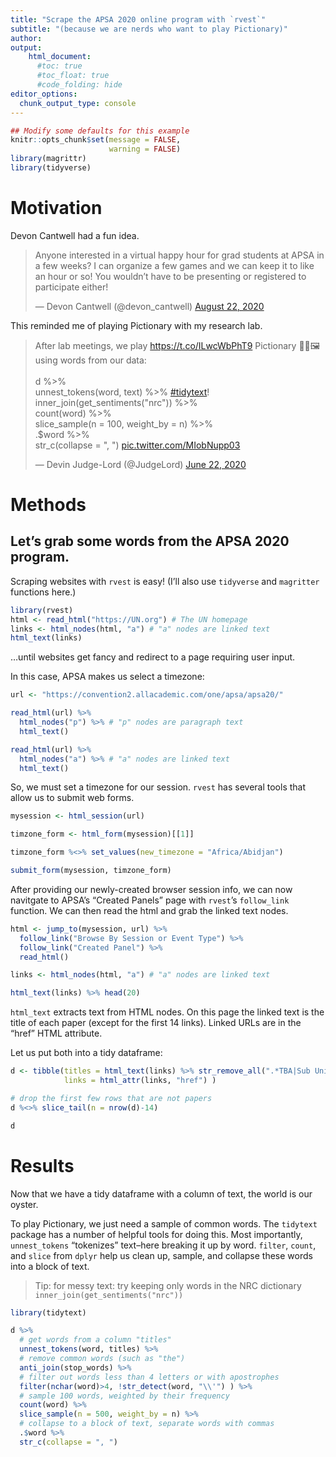 ```yaml
---
title: "Scrape the APSA 2020 online program with `rvest`"
subtitle: "(because we are nerds who want to play Pictionary)"
author: 
output:
    html_document:
      #toc: true
      #toc_float: true
      #code_folding: hide
editor_options: 
  chunk_output_type: console
---
```


```r
## Modify some defaults for this example
knitr::opts_chunk$set(message = FALSE,
                      warning = FALSE)
library(magrittr)
library(tidyverse)
```

# Motivation

Devon Cantwell had a fun idea.

<blockquote class="twitter-tweet"><p lang="en" dir="ltr">Anyone interested in a virtual happy hour for grad students at APSA in a few weeks? I can organize a few games and we can keep it to like an hour or so! You wouldn’t have to be presenting or registered to participate either!</p>&mdash; Devon Cantwell (@devon_cantwell) <a href="https://twitter.com/devon_cantwell/status/1297125769773293569?ref_src=twsrc%5Etfw">August 22, 2020</a></blockquote> <script async src="https://platform.twitter.com/widgets.js" charset="utf-8"></script>

This reminded me of playing Pictionary with my research lab.

<blockquote class="twitter-tweet"><p lang="en" dir="ltr">After lab meetings, we play <a href="https://t.co/ILwcWbPhT9">https://t.co/ILwcWbPhT9</a> Pictionary 🧑🎨🖼️ using words from our data:<br><br>d %&gt;%<br> unnest_tokens(word, text) %&gt;% <a href="https://twitter.com/hashtag/tidytext?src=hash&amp;ref_src=twsrc%5Etfw">#tidytext</a>!<br> inner_join(get_sentiments(&quot;nrc&quot;)) %&gt;%<br> count(word) %&gt;% <br> slice_sample(n = 100, weight_by = n) %&gt;%<br> .$word %&gt;%<br> str_c(collapse = &quot;, &quot;) <a href="https://t.co/MIobNupp03">pic.twitter.com/MIobNupp03</a></p>&mdash; Devin Judge-Lord (@JudgeLord) <a href="https://twitter.com/JudgeLord/status/1275158859485773824?ref_src=twsrc%5Etfw">June 22, 2020</a></blockquote> <script async src="https://platform.twitter.com/widgets.js" charset="utf-8"></script>



# Methods

## Let's grab some words from the APSA 2020 program.

Scraping websites with `rvest` is easy! (I'll also use `tidyverse` and `magritter` functions here.)

```r
library(rvest)
html <- read_html("https://UN.org") # The UN homepage
links <- html_nodes(html, "a") # "a" nodes are linked text
html_text(links)
```

...until websites get fancy and redirect to a page requiring user input.

In this case, APSA makes us select a timezone:
```r
url <- "https://convention2.allacademic.com/one/apsa/apsa20/"

read_html(url) %>% 
  html_nodes("p") %>% # "p" nodes are paragraph text
  html_text()

read_html(url) %>% 
  html_nodes("a") %>% # "a" nodes are linked text
  html_text()
```

So, we must set a timezone for our session. `rvest` has several tools that allow us to submit web forms. 
```r
mysession <- html_session(url)

timzone_form <- html_form(mysession)[[1]]

timzone_form %<>% set_values(new_timezone = "Africa/Abidjan")

submit_form(mysession, timzone_form)
```

After providing our newly-created browser session info, we can now navitgate to APSA's "Created Panels" page with `rvest`'s `follow_link` function. We can then read the html and grab the linked text nodes. 
```r
html <- jump_to(mysession, url) %>% 
  follow_link("Browse By Session or Event Type") %>%
  follow_link("Created Panel") %>%
  read_html()

links <- html_nodes(html, "a") # "a" nodes are linked text

html_text(links) %>% head(20)
```

`html_text` extracts text from HTML nodes. On this page the linked text is the title of each paper (except for the first 14 links). Linked URLs are in the "href" HTML attribute.

Let us put both into a tidy dataframe:
```r
d <- tibble(titles = html_text(links) %>% str_remove_all(".*TBA|Sub Unit.*"),
            links = html_attr(links, "href") )

# drop the first few rows that are not papers
d %<>% slice_tail(n = nrow(d)-14)

d
```

# Results

Now that we have a tidy dataframe with a column of text, the world is our oyster. 

To play Pictionary, we just need a sample of common words. The `tidytext` package has a number of helpful tools for doing this. Most importantly, `unnest_tokens` "tokenizes" text--here breaking it up by word. `filter`, `count`, and `slice` from `dplyr` help us clean up, sample, and collapse these words into a block of text.

> Tip: for messy text: try keeping only words in the NRC dictionary `inner_join(get_sentiments("nrc"))`

```r
library(tidytext)

d %>%
  # get words from a column "titles"
  unnest_tokens(word, titles) %>% 
  # remove common words (such as "the")
  anti_join(stop_words) %>%
  # filter out words less than 4 letters or with apostrophes
  filter(nchar(word)>4, !str_detect(word, "\\'") ) %>%
  # sample 100 words, weighted by their frequency
  count(word) %>% 
  slice_sample(n = 500, weight_by = n) %>%
  # collapse to a block of text, separate words with commas
  .$word %>%
  str_c(collapse = ", ")
```

<!--

# APSA papers on created panels

```r
knitr::kable(d)
```
-->
